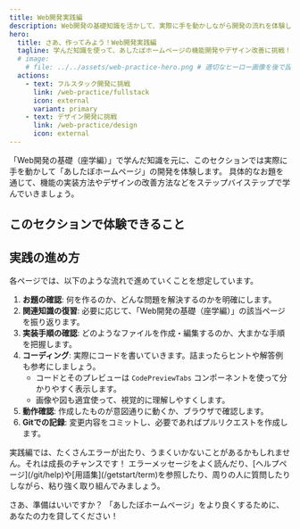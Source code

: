 ```yaml
---
title: Web開発実践編
description: Web開発の基礎知識を活かして、実際に手を動かしながら開発の流れを体験します。
hero:
  title: さあ、作ってみよう！Web開発実践編
  tagline: 学んだ知識を使って、あしたぼホームページの機能開発やデザイン改善に挑戦！
  # image:
    # file: ../../assets/web-practice-hero.png # 適切なヒーロー画像を後で設定
  actions:
    - text: フルスタック開発に挑戦
      link: /web-practice/fullstack
      icon: external
      variant: primary
    - text: デザイン開発に挑戦
      link: /web-practice/design
      icon: external
---
```



「Web開発の基礎（座学編）」で学んだ知識を元に、このセクションでは実際に手を動かして「あしたぼホームページ」の開発を体験します。
具体的なお題を通じて、機能の実装方法やデザインの改善方法などをステップバイステップで学んでいきましょう。

## このセクションで体験できること

<CardGrid>
  <LinkCard title="フルスタック開発体験" href="/web-practice/fullstack" description="簡単な機能（例: お知らせの追加・表示）を題材に、データの流れから画面表示まで、一通りの開発サイクルを体験します。" />
  <LinkCard title="デザイン開発体験" href="/web-practice/design" description="既存のページの一部デザインを変更したり、新しいUIコンポーネントを作成したりする体験を通じて、Tailwind CSSやdaisyUIの理解を深めます。" />
</CardGrid>

## 実践の進め方

各ページでは、以下のような流れで進めていくことを想定しています。

1.  **お題の確認**: 何を作るのか、どんな問題を解決するのかを明確にします。
2.  **関連知識の復習**: 必要に応じて、「Web開発の基礎（座学編）」の該当ページを振り返ります。
3.  **実装手順の確認**: どのようなファイルを作成・編集するのか、大まかな手順を把握します。
4.  **コーディング**: 実際にコードを書いていきます。詰まったらヒントや解答例も参考にしましょう。
    -   コードとそのプレビューは `CodePreviewTabs` コンポーネントを使って分かりやすく表示します。
    -   画像や図も適宜使って、視覚的に理解しやすくします。
5.  **動作確認**: 作成したものが意図通りに動くか、ブラウザで確認します。
6.  **Gitでの記録**: 変更内容をコミットし、必要であればプルリクエストを作成します。

<Aside type="tip">
実践編では、たくさんエラーが出たり、うまくいかないことがあるかもしれません。それは成長のチャンスです！
エラーメッセージをよく読んだり、[ヘルプページ](/git/help)や[用語集](/getstart/term)を参照したり、周りの人に質問したりしながら、粘り強く取り組んでみましょう。
</Aside>

さあ、準備はいいですか？
「あしたぼホームページ」をより良くするために、あなたの力を貸してください！
